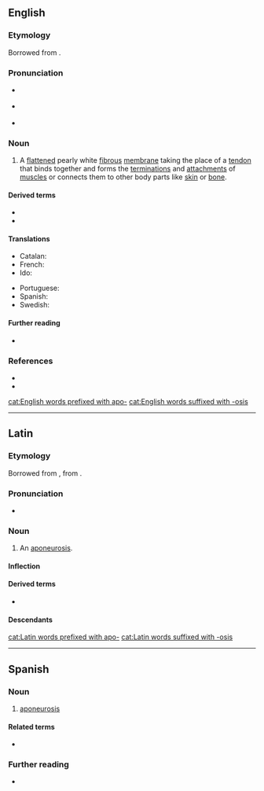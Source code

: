 ==English==

===Etymology===
Borrowed from {{bor|en|NL.|aponeurōsis}}.

===Pronunciation===
* {{a|RP}} {{IPA|en|/ˌap.ə.njʊˈɹəʊ.sɪs/}}
* {{a|GA}} {{IPA|en|/ˌæp.ə.nʊˈɹoʊ.sɪs/}}
* {{rhymes|en|əʊsɪs|s=5}}

===Noun===
{{en-noun|aponeuroses}}

# {{lb|en|anatomy}} A [[flatten]]ed pearly white [[fibrous]] [[membrane]] taking the place of a [[tendon]] that binds together and  forms the [[termination]]s and [[attachment]]s of [[muscle]]s or connects them to other body parts like [[skin]] or [[bone]].

====Derived terms====
* {{l|en|aponeurology}}
* {{l|en|aponeurotic}}

====Translations====
{{trans-top}}
* Catalan: {{t+|ca|aponeurosi}}
* French: {{t+|fr|aponévrose|f}}
* Ido: {{t+|io|aponevroso}}
{{trans-mid}}
* Portuguese: {{t|pt|aponeurose|f}}
* Spanish: {{t|es|aponeurosis|f}}
* Swedish: {{t|sv|aponeuros|c}}
{{trans-bottom}}

====Further reading====
* {{pedialite}}

===References===
* {{R:Lexico}}
* {{R:MWO}}

[[cat:English words prefixed with apo-]]
[[cat:English words suffixed with -osis]]

----

==Latin==

===Etymology===
Borrowed from {{bor|la|grc|ἀπονεύρωσῐς||end of the muscle where it becomes tendinous}}, from {{af|grc|ἀ̆πονευρόομαι|-σῐς|t1=to become tendinous|pos2=nominal suffix|nocat=1}}.

===Pronunciation===
* {{la-IPA|aponeurōsis}}

===Noun===
{{la-noun|aponeurōsis<3.F>}} {{tlb|la|New Latin}}

# {{lb|la|anatomy}} An [[aponeurosis]].

====Inflection====
{{la-ndecl|aponeurōsis<3.F>}}

====Derived terms====
* {{l|la|aponeurōticus|pos=adjective}}

====Descendants====
{{desc|en|aponeurosis|bor=1}}

[[cat:Latin words prefixed with apo-]]
[[cat:Latin words suffixed with -osis]]

----

==Spanish==

===Noun===
{{es-noun|f}}

# {{lb|es|anatomy}} [[#English|aponeurosis]]

====Related terms====
* {{l|es|aponeurótico}}

===Further reading===
* {{R:DRAE}}